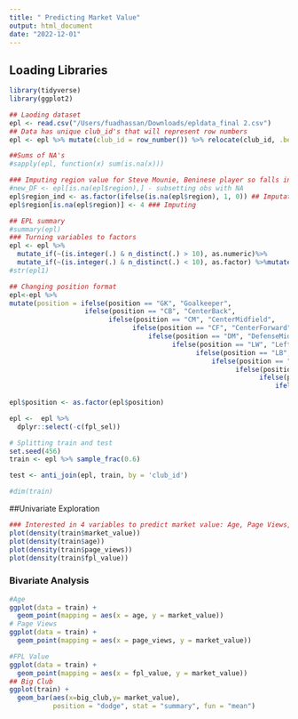 ```yaml
---
title: " Predicting Market Value"
output: html_document
date: "2022-12-01"
---
```

## Loading Libraries
```r
library(tidyverse)
library(ggplot2)
```
```r
## Laoding dataset
epl <- read.csv("/Users/fuadhassan/Downloads/epldata_final 2.csv")
## Data has unique club_id's that will represent row numbers
epl <- epl %>% mutate(club_id = row_number()) %>% relocate(club_id, .before = name ) ## Moving club_id to first columns

##Sums of NA's
#sapply(epl, function(x) sum(is.na(x)))

### Imputing region value for Steve Mounie, Beninese player so falls in category 4 (Rest of the world)
#new_DF <- epl[is.na(epl$region),] - subsetting obs with NA
epl$region_ind <- as.factor(ifelse(is.na(epl$region), 1, 0)) ## Imputation flag
epl$region[is.na(epl$region)] <- 4 ### Imputing

```

```r
## EPL summary
#summary(epl)
### Turning variables to factors
epl <- epl %>%
  mutate_if(~(is.integer(.) & n_distinct(.) > 10), as.numeric)%>%
  mutate_if(~(is.integer(.) & n_distinct(.) < 10), as.factor) %>%mutate_if(~(is.character(.) & n_distinct(.)  < 14), as.factor)
#str(epl1)
```

```r
## Changing position format
epl<-epl %>% 
mutate(position = ifelse(position == "GK", "Goalkeeper",
                   ifelse(position == "CB", "CenterBack",
                         ifelse(position == "CM", "CenterMidfield",
                               ifelse(position == "CF", "CenterForward",
                                   ifelse(position == "DM", "DefenseMidfield",
                                         ifelse(position == "LW", "LeftWing",
                                               ifelse(position == "LB", "LeftBack",
                                                   ifelse(position == "RB", "RightBack",
                                                         ifelse(position == "RW", "RightWing",
                                                               ifelse(position == "AM", "AttackMidfield",
                                                                   ifelse(position == "LM", "LeftMidfield",
                                                                         ifelse(position == "SS", "SupportStriker","RightMidfield")))))))))))))
epl$position <- as.factor(epl$position)
```

```r
epl <-  epl %>%
  dplyr::select(-c(fpl_sel))
```

```r
# Splitting train and test
set.seed(456)
train <- epl %>% sample_frac(0.6)

test <- anti_join(epl, train, by = 'club_id')

#dim(train)
```
##Univariate Exploration
```r
### Interested in 4 variables to predict market value: Age, Page Views, fpl value, big club
plot(density(train$market_value))
plot(density(train$age))
plot(density(train$page_views))
plot(density(train$fpl_value))
```
### Bivariate Analysis
```r
#Age
ggplot(data = train) + 
  geom_point(mapping = aes(x = age, y = market_value))
# Page Views
ggplot(data = train) + 
  geom_point(mapping = aes(x = page_views, y = market_value))

#FPL Value
ggplot(data = train) + 
  geom_point(mapping = aes(x = fpl_value, y = market_value))
## Big Club
ggplot(train) + 
  geom_bar(aes(x=big_club,y= market_value), 
           position = "dodge", stat = "summary", fun = "mean")

```




